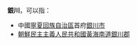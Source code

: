 '''銀川'''，可以指：
*中國[[寧夏回族自治區|寧夏回族自治區]]首府[[銀川市|銀川市]]
*[[朝鮮民主主義人民共和國|朝鮮民主主義人民共和國]][[黃海南道|黃海南道]][[銀川郡|銀川郡]]

{{Disambig|cat=二字亚洲地名消歧义}}